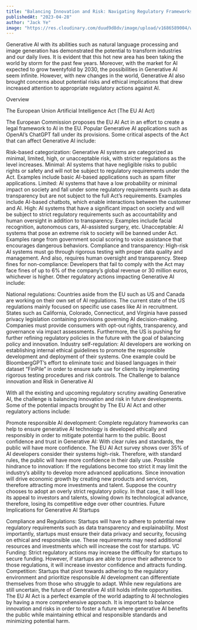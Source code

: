 ```yaml
---
title: "Balancing Innovation and Risk: Navigating Regulatory Frameworks in the World of Generative AI"
publishedAt: "2023-04-28"
author: "Jack Ye"
image: "https://res.cloudinary.com/duud9d8dv/image/upload/v1686589004/web-app-clones/truewind.ai/balance-innovation-and-risk_evxeww.png"
---
```


Generative AI with its abilities such as natural language processing and image generation has demonstrated the potential to transform industries and our daily lives. It is evident that this hot new area has been taking the world by storm for the past few years. Moreover, with the market for AI expected to grow twentyfold by 2030, the possibilities in Generative AI seem infinite. However, with new changes in the world, Generative AI also brought concerns about potential risks and ethical implications that drew increased attention to appropriate regulatory actions against AI.

Overview

The European Union Artificial Intelligence Act (The EU AI Act)

The European Commission proposes the EU AI Act in an effort to create a legal framework to AI in the EU. Popular Generative AI applications such as OpenAI’s ChatGPT fall under its provisions. Some critical aspects of the Act that can affect Generative AI include:

Risk-based categorization: Generative AI systems are categorized as minimal, limited, high, or unacceptable risk, with stricter regulations as the level increases. 
Minimal: AI systems that have negligible risks to public rights or safety and will not be subject to regulatory requirements under the Act. Examples include basic AI-based applications such as spam filter applications.
Limited: AI systems that have a low probability or minimal impact on society and fall under some regulatory requirements such as data transparency but are not subject to the full Act’s requirements. Examples include AI-based chatbots, which enable interactions between the customer and AI.
High: AI systems that have a significant impact on society and will be subject to strict regulatory requirements such as accountability and human oversight in addition to transparency. Examples include facial recognition, autonomous cars, AI-assisted surgery, etc.
Unacceptable: AI systems that pose an extreme risk to society will be banned under Act. Examples range from government social scoring to voice assistance that encourages dangerous behaviors. 
Compliance and transparency: High-risk AI systems must go through rigorous testing with proper data quality and management. And also, requires human oversight and transparency.
Steep fines for non-compliance: Developers that fail to comply with the Act may face fines of up to 6% of the company’s global revenue or 30 million euros, whichever is higher.
Other regulatory actions impacting Generative AI include:

National regulations: Countries aside from the EU such as US and Canada are working on their own set of AI regulations. The current state of the US regulations mainly focused on specific use cases like AI in recruitment. States such as California, Colorado, Connecticut, and Virginia have passed privacy legislation containing provisions governing AI decision-making. Companies must provide consumers with opt-out rights, transparency, and governance via impact assessments. Furthermore, the US is pushing for further refining regulatory policies in the future with the goal of balancing policy and innovation.
Industry self-regulation: AI developers are working on establishing internal ethical guidelines to promote the responsible development and deployment of their systems. One example could be BloombergGPT’s effort to eliminate toxic and biased languages in their dataset “FinPile” in order to ensure safe use for clients by implementing rigorous testing procedures and risk controls.
The Challenge to balance innovation and Risk in Generative AI

With all the existing and upcoming regulatory scrutiny awaiting Generative AI, the challenge is balancing innovation and risk in future developments. Some of the potential impacts brought by The EU AI Act and other regulatory actions include:

Promote responsible AI development: Complete regulatory frameworks can help to ensure generative AI technology is developed ethically and responsibly in order to mitigate potential harm to the public.
Boost confidence and trust in Generative AI: With clear rules and standards, the public will have more confidence. The EU AI Act survey shows over 35% of AI developers consider their systems high-risk. Therefore, with standard rules, the public will have more confidence in their daily use.
Possible hindrance to innovation: If the regulations become too strict it may limit the industry’s ability to develop more advanced applications. Since innovation will drive economic growth by creating new products and services, therefore attracting more investments and talent. Suppose the country chooses to adopt an overly strict regulatory policy. In that case, it will lose its appeal to investors and talents, slowing down its technological advance, therefore, losing its competitive edge over other countries.
Future Implications for Generative AI Startups

Compliance and Regulations: Startups will have to adhere to potential new regulatory requirements such as data transparency and explainability. Most importantly, startups must ensure their data privacy and security, focusing on ethical and responsible use. These requirements may need additional resources and investments which will increase the cost for startups.
VC Funding: Strict regulatory actions may increase the difficulty for startups to secure funding. However, if startups are able to prove their adherence to those regulations, it will increase investor confidence and attracts funding.
Competition: Startups that pivot towards adhering to the regulatory environment and prioritize responsible AI development can differentiate themselves from those who struggle to adapt.
While new regulations are still uncertain, the future of Generative AI still holds infinite opportunities. The EU AI Act is a perfect example of the world adapting to AI technologies by having a more comprehensive approach. It is important to balance innovation and risks in order to foster a future where generative AI benefits the public while maintaining ethical and responsible standards and minimizing potential harm.